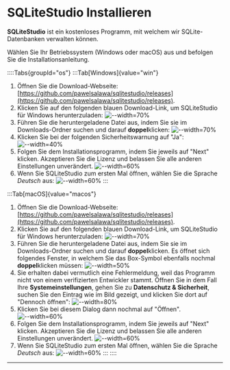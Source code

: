 # SQLiteStudio Installieren
**SQLiteStudio** ist ein kostenloses Programm, mit welchem wir SQLite-Datenbanken verwalten können.

Wählen Sie Ihr Betriebssystem (Windows oder macOS) aus und befolgen Sie die Installationsanleitung.

::::Tabs{groupId="os"}
:::Tab[Windows]{value="win"}
1. Öffnen Sie die Download-Webseite: [https://github.com/pawelsalawa/sqlitestudio/releases](https://github.com/pawelsalawa/sqlitestudio/releases).
2. Klicken Sie auf den folgenden blauen Download-Link, um SQLiteStudio für Windows herunterzuladen:
   ![--width=70%](img/install/win/01-download.png)
3. Führen Sie die heruntergeladene Datei aus, indem Sie sie im Downloads-Ordner suchen und darauf **doppel**klicken:
   ![--width=70%](img/install/win/02-open.png)
4. Klicken Sie bei der folgenden Sicherheitswarnung auf "Ja":
   ![--width=40%](img/install/win/03-allow.png)
5. Folgen Sie dem Installationsprogramm, indem Sie jeweils auf "Next" klicken. Akzeptieren Sie die Lizenz und belassen Sie alle anderen Einstellungen unverändert.
   ![--width=60%](img/install/win/04-accept.png)
6. Wenn Sie SQLiteStudio zum ersten Mal öffnen, wählen Sie die Sprache _Deutsch_ aus:
   ![--width=60%](img/install/sprache.png)
:::

:::Tab[macOS]{value="macos"}
1. Öffnen Sie die Download-Webseite: [https://github.com/pawelsalawa/sqlitestudio/releases](https://github.com/pawelsalawa/sqlitestudio/releases).
2. Klicken Sie auf den folgenden blauen Download-Link, um SQLiteStudio für Windows herunterzuladen:
![--width=70%](img/install/macos/01-download.png)
3. Führen Sie die heruntergeladene Datei aus, indem Sie sie im Downloads-Ordner suchen und darauf **doppel**klicken. Es öffnet sich folgendes Fenster, in welchem Sie das Box-Symbol ebenfalls nochmal **doppel**klicken müssen:
![--width=50%](img/install/macos/02-open.png)
4. Sie erhalten dabei vermutlich eine Fehlermeldung, weil das Programm nicht von einem verifizierten Entwickler stammt. Öffnen Sie in dem Fall Ihre **Systemeinstellungen**, gehen Sie zu **Datenschutz & Sicherheit**, suchen Sie den Eintrag wie im Bild gezeigt, und klicken Sie dort auf "Dennoch öffnen":
![--width=80%](img/install/macos/03-open-anyway.png)
5. Klicken Sie bei diesem Dialog dann nochmal auf "Öffnen".
![--width=60%](img/install/macos/04-really-open.png)
6. Folgen Sie dem Installationsprogramm, indem Sie jeweils auf "Next" klicken. Akzeptieren Sie die Lizenz und belassen Sie alle anderen Einstellungen unverändert.
![--width=60%](img/install/macos/05-accept.png)
7. Wenn Sie SQLiteStudio zum ersten Mal öffnen, wählen Sie die Sprache _Deutsch_ aus:
![--width=60%](img/install/sprache.png)
:::
::::

---
